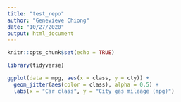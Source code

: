 ```yaml
---
title: "test_repo"
author: "Genevieve Chiong"
date: "10/27/2020"
output: html_document
---
```


```r
knitr::opts_chunk$set(echo = TRUE)

library(tidyverse)
```

```r
ggplot(data = mpg, aes(x = class, y = cty)) + 
  geom_jitter(aes(color = class), alpha = 0.5) + 
  labs(x = "Car class", y = "City gas mileage (mpg)")
```

